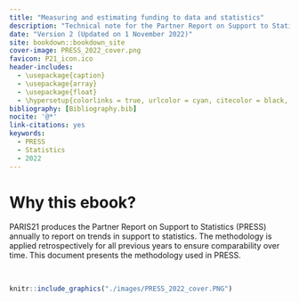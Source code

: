 ```yaml
--- 
title: "Measuring and estimating funding to data and statistics"
description: "Technical note for the Partner Report on Support to Statistics"
date: "Version 2 (Updated on 1 November 2022)"
site: bookdown::bookdown_site
cover-image: PRESS_2022_cover.png
favicon: P21_icon.ico
header-includes:
  - \usepackage{caption}
  - \usepackage{array}
  - \usepackage{float}
  - \hypersetup{colorlinks = true, urlcolor = cyan, citecolor = black, menucolor = black, anchorcolor = black, linkcolor=black}
bibliography: [Bibliography.bib]
nocite: '@*'
link-citations: yes
keywords:
  - PRESS
  - Statistics
  - 2022
---
```




# Why this ebook? {-}

PARIS21 produces the Partner Report on Support to Statistics (PRESS) annually to report on trends in 
support  to  statistics.  The  methodology  is  applied  retrospectively  for  all  previous  years  to  ensure comparability over time. This document presents the methodology used in PRESS. 

<br />

```r
knitr::include_graphics("./images/PRESS_2022_cover.PNG")
```